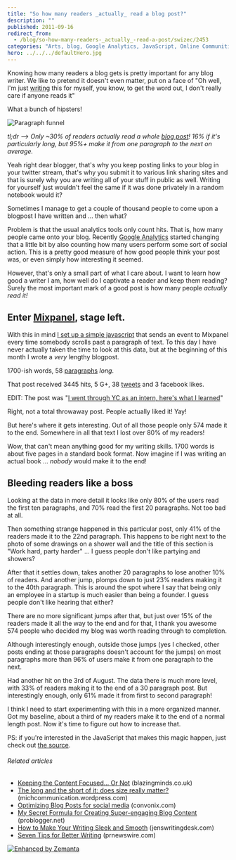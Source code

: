```yaml
---
title: "So how many readers _actually_ read a blog post?"
description: ""
published: 2011-09-16
redirect_from:
  - /blog/so-how-many-readers-_actually_-read-a-post/swizec/2453
categories: "Arts, blog, Google Analytics, JavaScript, Online Communities, Paragraph, Uncategorized, Writers Resources, Writing"
hero: ../../../defaultHero.jpg
---
```


Knowing how many readers a blog gets is pretty important for any blog writer. We like to pretend it doesn't even matter, put on a face of "Oh well, I'm just [writing](http://en.wikipedia.org/wiki/Writing "Writing") this for myself, you know, to get the word out, I don't really care if anyone reads it"

What a bunch of hipsters!

![](http://swizec.com/blog/wp-content/uploads/2011/09/Screen-Shot-2011-09-16-at-4.58.20-PM-300x199.png "Paragraph funnel")

_tl;dr --> Only ~30% of readers actually read a whole [blog post](http://en.wikipedia.org/wiki/Blog "Blog")! 16% if it's particularly long, but 95%+ make it from one paragraph to the next on average._

Yeah right dear blogger, that's why you keep posting links to your blog in your twitter stream, that's why you submit it to various link sharing sites and that is surely why you are writing all of your stuff in public as well. Writing for yourself just wouldn't feel the same if it was done privately in a random notebook would it?

Sometimes I manage to get a couple of thousand people to come upon a blogpost I have written and ... then what?

<!--more-->

Problem is that the usual analytics tools only count hits. That is, how many people came onto your blog. Recently [Google Analytics](http://www.google.com/analytics "Google Analytics") started changing that a little bit by also counting how many users perform some sort of social action. This is a pretty good measure of how good people think your post was, or even simply how interesting it seemed.

However, that's only a small part of what I care about. I want to learn how good a writer I am, how well do I captivate a reader and keep them reading? Surely the most important mark of a good post is how many people _actually read it!_

## Enter [Mixpanel](http://www.mixpanel.com "Mixpanel"), stage left.

With this in mind [I set up a simple javascript](https://gist.github.com/1222278) that sends an event to Mixpanel every time somebody scrolls past a paragraph of text. To this day I have never actually taken the time to look at this data, but at the beginning of this month I wrote a _very_ lengthy blogpost.

1700-ish words, 58 [paragraphs](http://en.wikipedia.org/wiki/Paragraph "Paragraph") _long_.

That post received 3445 hits, 5 G+, 38 [tweets](http://twitter.com "Twitter") and 3 facebook likes.

EDIT: The post was "[I went through YC as an intern, here's what I learned](http://swizec.com/blog/i-went-through-yc-as-an-intern-heres-what-i-learned/swizec/2345)"

Right, not a total throwaway post. People actually liked it! Yay!

But here's where it gets interesting. Out of all those people only 574 made it to the end. Somewhere in all that text I lost over 80% of my readers!

Wow, that can't mean anything good for my writing skills. 1700 words is about five pages in a standard book format. Now imagine if I was writing an actual book ... _nobody_ would make it to the end!

## Bleeding readers like a boss

Looking at the data in more detail it looks like only 80% of the users read the first ten paragraphs, and 70% read the first 20 paragraphs. Not too bad at all.

Then something strange happened in this particular post, only 41% of the readers made it to the 22nd paragraph. This happens to be right next to the photo of some drawings on a shower wall and the title of this section is "Work hard, party harder" ... I guess people don't like partying and showers?

After that it settles down, takes another 20 paragraphs to lose another 10% of readers. And another jump, plomps down to just 23% readers making it to the 40th paragraph. This is around the spot where I say that being only an employee in a startup is much easier than being a founder. I guess people don't like hearing that either?

There are no more significant jumps after that, but just over 15% of the readers made it all the way to the end and for that, I thank you awesome 574 people who decided my blog was worth reading through to completion.

Although interestingly enough, outside those jumps (yes I checked, other posts ending at those paragraphs doesn't account for the jumps) on most paragraphs more than 96% of users make it from one paragraph to the next.

Had another hit on the 3rd of August. The data there is much more level, with 33% of readers making it to the end of a 30 paragraph post. But interestingly enough, only 61% made it from first to second paragraph!

I think I need to start experimenting with this in a more organized manner. Got my baseline, about a third of my readers make it to the end of a normal length post. Now it's time to figure out how to increase that.

PS: if you're interested in the JavaScript that makes this magic happen, just check out [the source](https://gist.github.com/1222278).

###### Related articles

- [Keeping the Content Focused... Or Not](http://blazingminds.co.uk/keeping-content-focused/) (blazingminds.co.uk)
- [The long and the short of it: does size really matter?](http://michcommunication.wordpress.com/2011/09/15/the-long-and-the-short-of-it-does-size-really-matter/) (michcommunication.wordpress.com)
- [Optimizing Blog Posts for social media](http://www.convonix.com/blog/social-media-marketing/social-media-blog) (convonix.com)
- [My Secret Formula for Creating Super-engaging Blog Content](http://www.problogger.net/archives/2011/09/13/my-secret-formula-for-creating-super-engaging-blog-content/) (problogger.net)
- [How to Make Your Writing Sleek and Smooth](http://jenswritingdesk.com/2011/09/12/how-to-make-your-writing-sleek-and-smooth/) (jenswritingdesk.com)
- [Seven Tips for Better Writing](http://blog.prnewswire.com/2011/07/13/seven-tips-for-better-writing/) (prnewswire.com)

[![Enhanced by Zemanta](http://img.zemanta.com/zemified_e.png?x-id=3ed92513-c300-4857-b404-d689d4d082f3)](http://www.zemanta.com/ "Enhanced by Zemanta")
